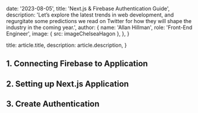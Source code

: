 
  date: '2023-08-05',
  title: 'Next.js & Firebase Authentication Guide',
  description:
    'Let’s explore the latest trends in web development, and regurgitate some predictions we read on Twitter for how they will shape the industry in the coming year.',
  author: {
    name: 'Allan Hillman',
    role: 'Front-End Engineer',
    image: { src: imageChelseaHagon },
  },
}

  title: article.title,
  description: article.description,
}

## 1. Connecting Firebase to Application

## 2. Setting up Next.js Application

## 3. Create Authentication
